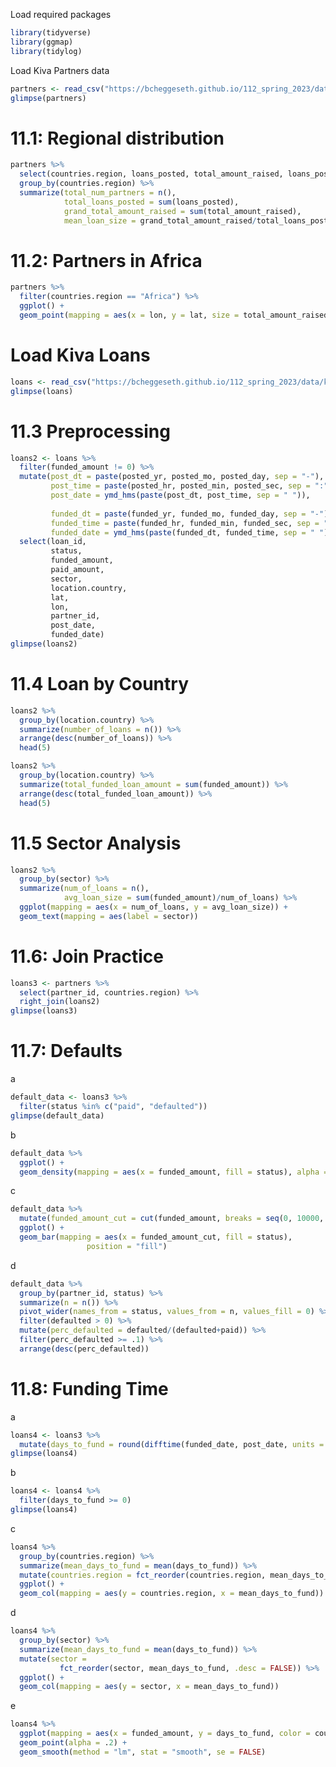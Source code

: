 Load required packages
```r
library(tidyverse)
library(ggmap)
library(tidylog)
```

Load Kiva Partners data
```r
partners <- read_csv("https://bcheggeseth.github.io/112_spring_2023/data/kiva_partners2.csv")
glimpse(partners)
```

# 11.1: Regional distribution
```r
partners %>% 
  select(countries.region, loans_posted, total_amount_raised, loans_posted) %>% 
  group_by(countries.region) %>% 
  summarize(total_num_partners = n(),
            total_loans_posted = sum(loans_posted),
            grand_total_amount_raised = sum(total_amount_raised),
            mean_loan_size = grand_total_amount_raised/total_loans_posted)
```

# 11.2: Partners in Africa
```r
partners %>% 
  filter(countries.region == "Africa") %>% 
  ggplot() +
  geom_point(mapping = aes(x = lon, y = lat, size = total_amount_raised))
```

# Load Kiva Loans
```r
loans <- read_csv("https://bcheggeseth.github.io/112_spring_2023/data/kiva_loans_small.csv")
glimpse(loans)
```

# 11.3 Preprocessing
```r
loans2 <- loans %>% 
  filter(funded_amount != 0) %>% 
  mutate(post_dt = paste(posted_yr, posted_mo, posted_day, sep = "-"),
         post_time = paste(posted_hr, posted_min, posted_sec, sep = ":"),
         post_date = ymd_hms(paste(post_dt, post_time, sep = " ")),
         
         funded_dt = paste(funded_yr, funded_mo, funded_day, sep = "-"),
         funded_time = paste(funded_hr, funded_min, funded_sec, sep = ":"),
         funded_date = ymd_hms(paste(funded_dt, funded_time, sep = " "))) %>% 
  select(loan_id,
         status,
         funded_amount, 
         paid_amount, 
         sector, 
         location.country, 
         lat, 
         lon, 
         partner_id, 
         post_date, 
         funded_date)
glimpse(loans2)
```

# 11.4 Loan by Country
```r
loans2 %>%
  group_by(location.country) %>% 
  summarize(number_of_loans = n()) %>% 
  arrange(desc(number_of_loans)) %>% 
  head(5)
```

```r
loans2 %>% 
  group_by(location.country) %>% 
  summarize(total_funded_loan_amount = sum(funded_amount)) %>% 
  arrange(desc(total_funded_loan_amount)) %>% 
  head(5)
```

# 11.5 Sector Analysis
```r
loans2 %>% 
  group_by(sector) %>% 
  summarize(num_of_loans = n(),
            avg_loan_size = sum(funded_amount)/num_of_loans) %>% 
  ggplot(mapping = aes(x = num_of_loans, y = avg_loan_size)) +
  geom_text(mapping = aes(label = sector))
```

# 11.6: Join Practice
```r
loans3 <- partners %>%
  select(partner_id, countries.region) %>% 
  right_join(loans2)
glimpse(loans3)
```

# 11.7: Defaults
a
```r
default_data <- loans3 %>% 
  filter(status %in% c("paid", "defaulted"))
glimpse(default_data)
```

b
```r
default_data %>% 
  ggplot() +
  geom_density(mapping = aes(x = funded_amount, fill = status), alpha = .8)
```

c
```r
default_data %>% 
  mutate(funded_amount_cut = cut(funded_amount, breaks = seq(0, 10000, by = 1000))) %>% 
  ggplot() +
  geom_bar(mapping = aes(x = funded_amount_cut, fill = status),
                 position = "fill")
```

d
```r
default_data %>% 
  group_by(partner_id, status) %>% 
  summarize(n = n()) %>% 
  pivot_wider(names_from = status, values_from = n, values_fill = 0) %>% 
  filter(defaulted > 0) %>% 
  mutate(perc_defaulted = defaulted/(defaulted+paid)) %>% 
  filter(perc_defaulted >= .1) %>% 
  arrange(desc(perc_defaulted))
```

# 11.8: Funding Time
a
```r
loans4 <- loans3 %>% 
  mutate(days_to_fund = round(difftime(funded_date, post_date, units = "days"),0))
glimpse(loans4)
```

b
```r
loans4 <- loans4 %>%
  filter(days_to_fund >= 0)
glimpse(loans4)
```

c
```r
loans4 %>%
  group_by(countries.region) %>%
  summarize(mean_days_to_fund = mean(days_to_fund)) %>%
  mutate(countries.region = fct_reorder(countries.region, mean_days_to_fund, .desc = FALSE)) %>%
  ggplot() +
  geom_col(mapping = aes(y = countries.region, x = mean_days_to_fund))
```

d
```r
loans4 %>%
  group_by(sector) %>%
  summarize(mean_days_to_fund = mean(days_to_fund)) %>%
  mutate(sector =
           fct_reorder(sector, mean_days_to_fund, .desc = FALSE)) %>%
  ggplot() +
  geom_col(mapping = aes(y = sector, x = mean_days_to_fund))
```

e
```r
loans4 %>%
  ggplot(mapping = aes(x = funded_amount, y = days_to_fund, color = countries.region)) +
  geom_point(alpha = .2) + 
  geom_smooth(method = "lm", stat = "smooth", se = FALSE)
```

